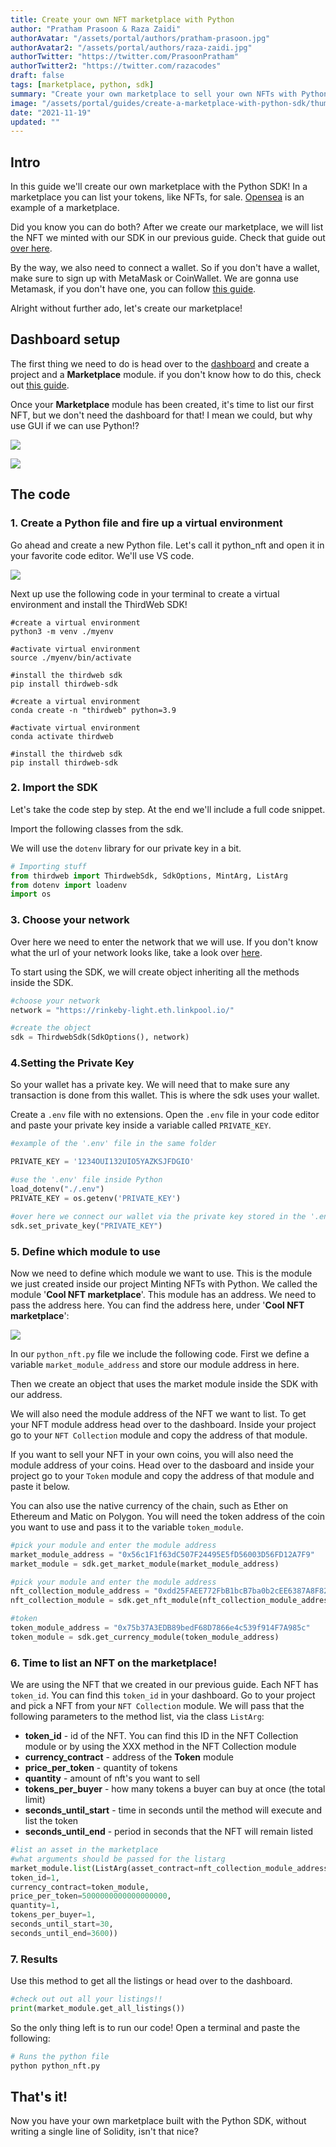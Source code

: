 ```yaml
---
title: Create your own NFT marketplace with Python
author: "Pratham Prasoon & Raza Zaidi"
authorAvatar: "/assets/portal/authors/pratham-prasoon.jpg"
authorAvatar2: "/assets/portal/authors/raza-zaidi.jpg"
authorTwitter: "https://twitter.com/PrasoonPratham"
authorTwitter2: "https://twitter.com/razacodes"
draft: false
tags: [marketplace, python, sdk]
summary: "Create your own marketplace to sell your own NFTs with Python"
image: "/assets/portal/guides/create-a-marketplace-with-python-sdk/thumbnail.png"
date: "2021-11-19"
updated: ""
---
```


## Intro

In this guide we'll create our own marketplace with the Python SDK! In a marketplace you can list your tokens, like NFTs, for sale. [Opensea](https://opensea.io/) is an example of a marketplace.

Did you know you can do both? After we create our marketplace, we will list the NFT we minted with our SDK in our previous guide. Check that guide out [over here](/portal/guides/mint-nft-collection-with-python-sdk).

By the way, we also need to connect a wallet. So if you don't have a wallet, make sure to sign up with MetaMask or CoinWallet. We are gonna use Metamask, if you don't have one, you can follow [this guide](/portal/guides/create-a-metamask-wallet).

Alright without further ado, let's create our marketplace!

## Dashboard setup

The first thing we need to do is head over to the [dashboard](/dashboard) and create a project and a **Marketplace** module. if you don't know how to do this, check out [this guide](/portal/learn/introduction).

Once your **Marketplace** module has been created, it's time to list our first NFT, but we don't need the dashboard for that! I mean we could, but why use GUI if we can use Python!?

![](/assets/portal/guides/create-a-marketplace-with-python-sdk/Untitled%209.png)

![](/assets/portal/guides/create-a-marketplace-with-python-sdk/Untitled%2010.png)

## The code

### 1. Create a Python file and fire up a virtual environment

Go ahead and create a new Python file. Let's call it python_nft and open it in your favorite code editor. We'll use VS code.

![](/assets/portal/guides/create-a-marketplace-with-python-sdk/terminal.png)

Next up use the following code in your terminal to create a virtual environment and install the ThirdWeb SDK!

```bash:virtual-env
#create a virtual environment
python3 -m venv ./myenv

#activate virtual environment
source ./myenv/bin/activate

#install the thirdweb sdk
pip install thirdweb-sdk
```

```bash:virtual-env
#create a virtual environment
conda create -n "thirdweb" python=3.9

#activate virtual environment
conda activate thirdweb

#install the thirdweb sdk
pip install thirdweb-sdk
```

### 2. Import the SDK

Let's take the code step by step. At the end we'll include a full code snippet.

Import the following classes from the sdk.

We will use the `dotenv` library for our private key in a bit.

```python:python_nft.py
# Importing stuff
from thirdweb import ThirdwebSdk, SdkOptions, MintArg, ListArg
from dotenv import loadenv
import os
```

### 3. Choose your network

Over here we need to enter the network that we will use. If you don't know what the url of your network looks like, take a look over [here](https://chainlist.org/).

To start using the SDK, we will create object inheriting all the methods inside the SDK.

```python:python_nft.py
#choose your network
network = "https://rinkeby-light.eth.linkpool.io/"

#create the object
sdk = ThirdwebSdk(SdkOptions(), network)
```

### 4.Setting the Private Key

So your wallet has a private key. We will need that to make sure any transaction is done from this wallet. This is where the sdk uses your wallet.

Create a `.env` file with no extensions. Open the `.env` file in your code editor and paste your private key inside a variable called `PRIVATE_KEY`.

```python:python_nft.py
#example of the '.env' file in the same folder

PRIVATE_KEY = '1234OUI132UIO5YAZKSJFDGIO'
```

```python:python_nft.py
#use the '.env' file inside Python
load_dotenv("./.env")
PRIVATE_KEY = os.getenv('PRIVATE_KEY')

#over here we connect our wallet via the private key stored in the '.env' file
sdk.set_private_key("PRIVATE_KEY")
```

### 5. Define which module to use

Now we need to define which module we want to use. This is the module we just created inside our project Minting NFTs with Python. We called the module '**Cool NFT marketplace**'. This module has an address. We need to pass the address here. You can find the address here, under '**Cool NFT marketplace**':

![](/assets/portal/guides/create-a-marketplace-with-python-sdk/Untitled%209.png)

In our `python_nft.py` file we include the following code. First we define a variable `market_module_address` and store our module address in here.

Then we create an object that uses the market module inside the SDK with our address.

We will also need the module address of the NFT we want to list. To get your NFT module address head over to the dashboard. Inside your project go to your `NFT Collection` module and copy the address of that module.

If you want to sell your NFT in your own coins, you will also need the module address of your coins. Head over to the dasboard and inside your project go to your `Token` module and copy the address of that module and paste it below.

You can also use the native currency of the chain, such as Ether on Ethereum and Matic on Polygon.
You will need the token address of the coin you want to use and pass it to the variable `token_module`.


```python:python_nft.py
#pick your module and enter the module address
market_module_address = "0x56c1F1f63dC507F24495E5fD56003D56FD12A7F9"
market_module = sdk.get_market_module(market_module_address)

#pick your module and enter the module address
nft_collection_module_address = "0xdd25FAEE772FbB1bcB7ba0b2cEE6387A8F82f032"
nft_collection_module = sdk.get_nft_module(nft_collection_module_address)

#token
token_module_address = "0x75b37A3EDB89bedF68D7866e4c539f914F7A985c"
token_module = sdk.get_currency_module(token_module_address)
```

### 6. Time to list an NFT on the marketplace!

We are using the NFT that we created in our previous guide. Each NFT has `token_id`. You can find this `token_id` in your dashboard. Go to your project and pick a NFT from your `NFT Collection` module. We will pass that the following parameters to the method list, via the class `ListArg`:

- **token_id** - id of the NFT. You can find this ID in the NFT Collection module or by using the XXX method in the NFT Collection module
- **currency_contract** - address of the **Token** module
- **price_per_token** - quantity of tokens
- **quantity** - amount of nft's you want to sell
- **tokens_per_buyer** - how many tokens a buyer can buy at once (the total limit)
- **seconds_until_start** - time in seconds until the method will execute and list the token
- **seconds_until_end** - period in seconds that the NFT will remain listed

```python:python_nft.py
#list an asset in the marketplace
#what arguments should be passed for the listarg
market_module.list(ListArg(asset_contract=nft_collection_module_address,
token_id=1,
currency_contract=token_module,
price_per_token=5000000000000000000,
quantity=1,
tokens_per_buyer=1,
seconds_until_start=30,
seconds_until_end=3600))
```

### 7. Results

Use this method to get all the listings or head over to the dashboard.

```python:python_nft.py
#check out out all your listings!!
print(market_module.get_all_listings())
```

So the only thing left is to run our code! Open a terminal and paste the following:

```bash
# Runs the python file
python python_nft.py
```

## That's it!

Now you have your own marketplace built with the Python SDK, without writing a single line of Solidity, isn't that nice?
